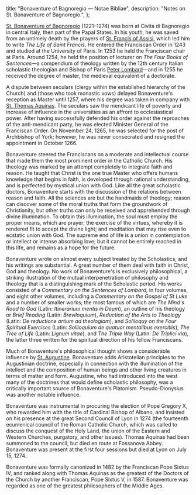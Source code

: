   title: "Bonaventure of Bagnoregio — Notae Bibliae",
  description: "Notes on St. Bonaventure of Bagnoregio.",
};

<Initial text="Bonaventure of Bagnoregio" />

[St. Bonaventure of Bagnoregio](/glossary/names#bonaventure) (1221–1274) was born at Civita di Bagnoregio in central Italy, then part of the Papal States. In his youth, he was saved from an untimely death by the prayers of [St. Francis of Assisi](/people/saints/medieval/francis-of-assisi), which led him to write *The Life of Saint Francis*. He entered the Franciscan Order in 1243 and studied at the University of Paris. In 1253 he held the Franciscan chair at Paris. Around 1254, he held the position of lecturer on *The Four Books of Sentences*—a compendium of theology written by the 12th century Italian scholastic theologian and Bishop of Paris [Peter Lombard](/people/scholars/peter-lombard)—and in 1255 he received the degree of master, the medieval equivalent of a doctorate.

A dispute between seculars (clergy within the established hierarchy of the Church) and <Definition lang="latin" anchor="mendicans" text="mendicants" /> (those who took monastic vows) delayed Bonaventure's reception as Master until 1257, where his degree was taken in company with [St. Thomas Aquinas](/people/saints/medieval/thomas-aquinas). The seculars saw the mendicant life of poverty and increase of influence in the universities as an affront to ecclesiastical power. After having successfully defended his order against the reproaches of the anti-mendicant party, he was elected Minister General of the Franciscan Order. On November 24, 1265, he was selected for the post of Archbishop of York; however, he was never consecrated and resigned the appointment in October 1266.

Bonaventure steered the Franciscans on a moderate and intellectual course that made them the most prominent order in the Catholic Church. His theology was marked by an attempt completely to integrate faith and reason. He taught that Christ is the one true Master who offers humans knowledge that begins in faith, is developed through rational understanding, and is perfected by mystical union with God. Like all the great scholastic doctors, Bonaventure starts with the discussion of the relations between reason and faith. All the sciences are but the handmaids of theology; reason can discover some of the moral truths that form the groundwork of Christianity, but other truths can only be received and apprehended through divine illumination. To obtain this illumination, the soul must employ the proper means, which are prayer; the exercise of the virtues, whereby it is rendered fit to accept the divine light; and meditation that may rise even to ecstatic union with God. The supreme end of life is a union in contemplation or intellect or intense absorbing love; but it cannot be entirely reached in this life, and remains as a hope for the future.

Bonaventure wrote on almost every subject treated by the Scholastics, and his writings are substantial. A great number of them deal with faith in Christ, God and theology. No work of Bonaventure's is exclusively philosophical, a striking illustration of the mutual interpenetration of philosophy and theology that is a distinguishing mark of the Scholastic period. His works consisted of a *Commentary on the Sentences of Lombard*, in four volumes, and eight other volumes, including a *Commentary on the Gospel of St Luke* and a number of smaller works; the most famous of which are *The Mind's Road to God* (Latin: *Itinerarium mentis in Deum*), an outline of his theology or *Brief Reading* (Latin: *Breviloquium*), *Reduction of the Arts to Theology* (Latin: *De reductione artium ad theologiam*), and *Soliloquy on the Four Spiritual Exercises* (Latin: *Soliloquium de quatuor mentalibus exercitiis*), *The Tree of Life* (Latin: *Lignum vitae*), and *The Triple Way* (Latin: *De Triplici via*), the latter three written for the spiritual direction of his fellow Franciscans.

Much of Bonaventure's philosophical thought shows a considerable influence by [St. Augustine](/people/saints/latin-fathers/augustine-of-hippo). Bonaventure adds Aristotelian principles to the Augustinian doctrine, especially in connection with the illumination of the intellect and the composition of human beings and other living creatures in terms of matter and form. Augustine, who had introduced into the west many of the doctrines that would define scholastic philosophy, was a critically important source of Bonaventure's Platonism. Pseudo-Dionysius was another notable influence.

Bonaventure was instrumental in procuring the election of Pope Gregory X, who rewarded him with the title of Cardinal Bishop of Albano, and insisted on his presence at the great Second Council of Lyon in 1274 (the fourteenth ecumenical council of the Roman Catholic Church, which was called to discuss the conquest of the Holy Land, the union of the Eastern and Western Churches, purgatory, and other issues). Thomas Aquinas had been summoned to the council, but died en route at Fossanova Abbey. Bonaventure was present at the first four sessions but died at Lyon on July 15, 1274.

Bonaventure was formally canonized in 1482 by the Franciscan Pope Sixtus IV, and ranked along with Thomas Aquinas as the greatest of the Doctors of the Church by another Franciscan, Pope Sixtus V, in 1587. Bonaventure was regarded as one of the greatest philosophers of the Middle Ages.
